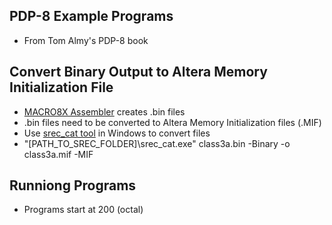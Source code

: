 == PDP-8 Example Programs ==

* From Tom Almy's PDP-8 book

== Convert Binary Output to Altera Memory Initialization File ==

* [https://github.com/douggilliland/Linux-68k/tree/master/pdp8 MACRO8X Assembler] creates .bin files
* .bin files need to be converted to Altera Memory Initialization files (.MIF)
* Use [https://github.com/douggilliland/Retro-Computers/tree/master/PC%20Tools/srecord srec_cat tool] in Windows to convert files
* "[PATH_TO_SREC_FOLDER]\srec_cat.exe" class3a.bin -Binary -o class3a.mif -MIF

== Runniong Programs ==

* Programs start at 200 (octal)
